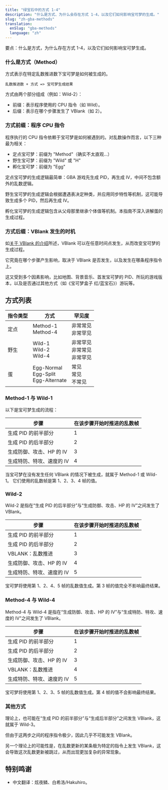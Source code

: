 ```yaml
---
title: "绿宝石中的方式 1-4"
description: "什么是方式、为什么会存在方式 1-4，以及它们如何影响宝可梦的生成。"
slug: "zh-gba-methods"
translation:
  enSlug: "gba-methods"
  language: "zh"
---
```


<Gist>要点：什么是方式，为什么存在方式 1-4，以及它们如何影响宝可梦生成。</Gist>

### 什么是方式（Method）

方式表示在特定乱数推进数下宝可梦是如何被生成的。

`乱数推进数 + 方式 => 宝可梦生成结果`

方式由两个部分组成（例如：Wild-2）：

- 前缀：表示程序使用的 CPU 指令（如 Wild）。
- 后缀：表示在哪个步骤发生了 VBlank（如 2）。

### 方式前缀：程序 CPU 指令

程序执行的 CPU 指令依赖于宝可梦是如何被遇到的。对乱数操作而言，以下三种最为相关：

- 定点宝可梦：前缀为 "Method"（确实不太直观...）
- 野生宝可梦：前缀为 "Wild" 或 "H"
- 孵化宝可梦：前缀为 "Egg"

定点宝可梦的生成逻辑最简单：GBA 游戏先生成 PID，再生成 IV，中间不包含额外的乱数逻辑。

野生宝可梦的生成逻辑会根据遭遇表决定种类，并应用同步特性等机制，这可能导致生成多个 PID，然后再生成 IV。

孵化宝可梦的生成逻辑包含从父母那里继承个体值等机制。本指南不深入讲解蛋的生成过程。

### 方式后缀：VBlank 发生的时机

如[关于 VBlank 的介绍](/gba-vblank)所述，VBlank 可以在任意时间点发生，从而改变宝可梦的生成过程。

它究竟在哪个步骤产生影响，取决于 VBlank 是否发生，以及发生在哪条程序指令上。

这又受到多个因素影响，比如地图、背景音乐、首发宝可梦的 PID、所玩的游戏版本，以及是否通过其他方式（如《宝可梦盒子 红/蓝宝石》）游玩等。

## 方式列表

| 指令类型 | 方式                                       | 罕见度                             |
| -------- | ------------------------------------------ | ---------------------------------- |
| 定点     | Method-1<br/>Method-4                      | 非常常见<br/>非常罕见              |
| 野生     | Wild-1<br/>Wild-2<br/>Wild-4               | 非常罕见<br/>非常常见<br/>非常罕见 |
| 蛋       | Egg-Normal<br/>Egg-Split<br/>Egg-Alternate | 常见<br/>常见<br/>不常见           |

### Method-1 与 Wild-1

以下是宝可梦生成的流程：

| 步骤                      | 在该步骤开始时推进的乱数帧 |
| ------------------------- | -------------------------- |
| 生成 PID 的前半部分       | 1                          |
| 生成 PID 的后半部分       | 2                          |
| 生成防御、攻击、HP 的 IV  | 3                          |
| 生成特防、特攻、速度的 IV | 4                          |

当宝可梦在没有发生任何 VBlank 的情况下被生成，就属于 Method-1 或 Wild-1。
它们使用的乱数帧是第 1、2、3、4 帧的值。

### Wild-2

Wild-2 是指在“生成 PID 的后半部分”与“生成防御、攻击、HP 的 IV”之间发生了 VBlank。

| 步骤                                               | 在该步骤开始时推进的乱数帧          |
| -------------------------------------------------- | ----------------------------------- |
| 生成 PID 的前半部分                                | 1                                   |
| 生成 PID 的后半部分                                | 2                                   |
| <Text color="Green" strong>VBLANK：乱数推进</Text> | <Text color="Green" strong>3</Text> |
| 生成防御、攻击、HP 的 IV                           | <Text strong>4</Text>               |
| 生成特防、特攻、速度的 IV                          | <Text strong>5</Text>               |

宝可梦将使用第 1、2、4、5 帧的乱数值生成。第 3 帧的值完全不影响最终结果。

### Method-4 与 Wild-4

Method-4 与 Wild-4 是指在“生成防御、攻击、HP 的 IV”与“生成特防、特攻、速度的 IV”之间发生了 VBlank。

| 步骤                                               | 在该步骤开始时推进的乱数帧          |
| -------------------------------------------------- | ----------------------------------- |
| 生成 PID 的前半部分                                | 1                                   |
| 生成 PID 的后半部分                                | 2                                   |
| 生成防御、攻击、HP 的 IV                           | 3                                   |
| <Text color="Green" strong>VBLANK：乱数推进</Text> | <Text color="Green" strong>4</Text> |
| 生成特防、特攻、速度的 IV                          | <Text strong>5</Text>               |

宝可梦将使用第 1、2、3、5 帧的乱数值生成。第 4 帧的值不会影响最终结果。

### 其他方式

理论上，也可能在“生成 PID 的前半部分”与“生成后半部分”之间发生 VBlank，这就属于 Wild-3。

但由于这两步之间的程序指令极少，因此几乎不可能发生 VBlank。

另一个理论上的可能性是，在乱数更新的某条极为特定的指令上发生 VBlank，这会导致这次乱数更新被跳过，从而出现更加复杂的异常现象。

## 特别鸣谢

- 中文翻译：炫夜鳞、白希洛/Hakuhiro。
